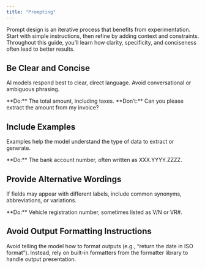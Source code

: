```yaml
---
title: "Prompting"
---
```


Prompt design is an iterative process that benefits from experimentation. Start with simple instructions, then refine by adding context and constraints. Throughout this guide, you’ll learn how clarity, specificity, and conciseness often lead to better results.

## Be Clear and Concise

AI models respond best to clear, direct language. Avoid conversational or ambiguous phrasing.

<Tip>
  **Do:** The total amount, including taxes.
</Tip>

<Danger>
  **Don’t:** Can you please extract the amount from my invoice?
</Danger>

## Include Examples

Examples help the model understand the type of data to extract or generate.

<Tip>
  **Do:** The bank account number, often written as XXX.YYYY.ZZZZ.
</Tip>

## Provide Alternative Wordings

If fields may appear with different labels, include common synonyms, abbreviations, or variations.

<Tip>
  **Do:** Vehicle registration number, sometimes listed as V/N or VR#.
</Tip>

## Avoid Output Formatting Instructions

Avoid telling the model how to format outputs (e.g., “return the date in ISO format”). Instead, rely on built-in formatters from the formatter library to handle output presentation.